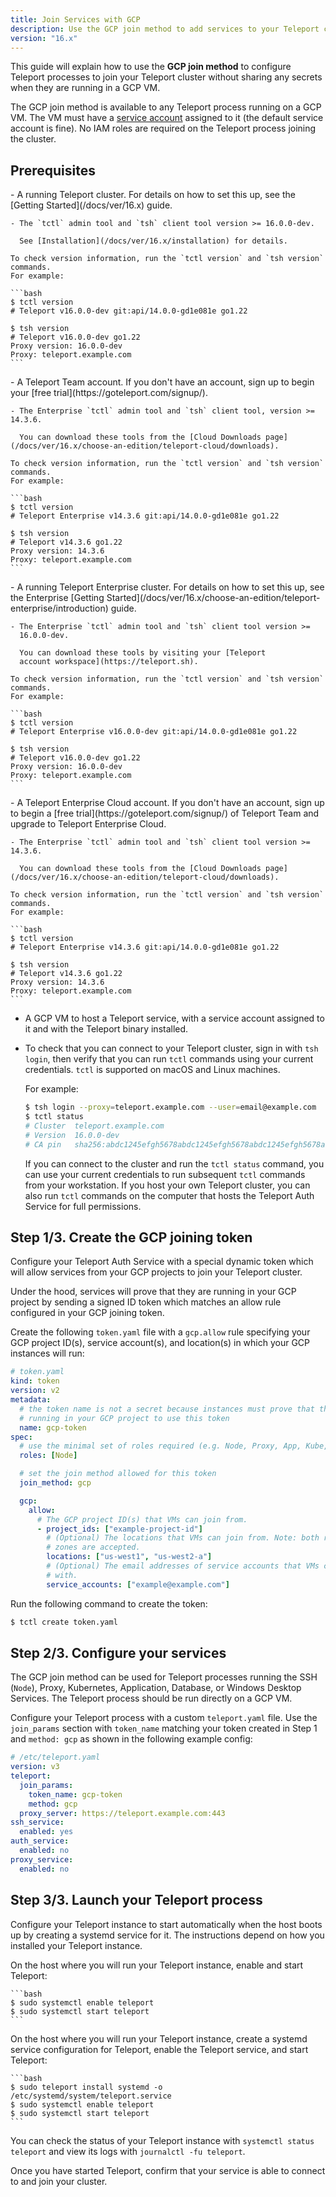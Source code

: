 ```yaml
---
title: Join Services with GCP
description: Use the GCP join method to add services to your Teleport cluster.
version: "16.x"
---
```


This guide will explain how to use the **GCP join method** to configure Teleport
processes to join your Teleport cluster without sharing any secrets when they
are running in a GCP VM.

The GCP join method is available to any Teleport process running on a GCP VM.
The VM must have a
[service account](https://cloud.google.com/compute/docs/access/create-enable-service-accounts-for-instances)
assigned to it (the default service account is fine). No IAM roles are required
on the Teleport process joining the cluster.

## Prerequisites

<Tabs>
  <Tab title="Teleport Community Edition">
    - A running Teleport cluster. For details on how to set this up, see the
      [Getting Started](/docs/ver/16.x) guide.

    - The `tctl` admin tool and `tsh` client tool version >= 16.0.0-dev.

      See [Installation](/docs/ver/16.x/installation) for details.

    To check version information, run the `tctl version` and `tsh version` commands.
    For example:

    ```bash
    $ tctl version
    # Teleport v16.0.0-dev git:api/14.0.0-gd1e081e go1.22
      
    $ tsh version
    # Teleport v16.0.0-dev go1.22
    Proxy version: 16.0.0-dev
    Proxy: teleport.example.com
    ```
  </Tab>

  <Tab title="Teleport Team">
    - A Teleport Team account. If you don't have an account, sign
      up to begin your [free trial](https://goteleport.com/signup/).

    - The Enterprise `tctl` admin tool and `tsh` client tool, version >= 14.3.6.

      You can download these tools from the [Cloud Downloads page](/docs/ver/16.x/choose-an-edition/teleport-cloud/downloads).

    To check version information, run the `tctl version` and `tsh version` commands.
    For example:

    ```bash
    $ tctl version
    # Teleport Enterprise v14.3.6 git:api/14.0.0-gd1e081e go1.22
      
    $ tsh version
    # Teleport v14.3.6 go1.22
    Proxy version: 14.3.6
    Proxy: teleport.example.com
    ```
  </Tab>

  <Tab title="Teleport Enterprise">
    - A running Teleport Enterprise cluster. For details on how to set this up, see the Enterprise
      [Getting Started](/docs/ver/16.x/choose-an-edition/teleport-enterprise/introduction) guide.

    - The Enterprise `tctl` admin tool and `tsh` client tool version >=
      16.0.0-dev.

      You can download these tools by visiting your [Teleport
      account workspace](https://teleport.sh).

    To check version information, run the `tctl version` and `tsh version` commands.
    For example:

    ```bash
    $ tctl version
    # Teleport Enterprise v16.0.0-dev git:api/14.0.0-gd1e081e go1.22
      
    $ tsh version
    # Teleport v16.0.0-dev go1.22
    Proxy version: 16.0.0-dev
    Proxy: teleport.example.com
    ```
  </Tab>

  <Tab title="Teleport Enterprise Cloud">
    - A Teleport Enterprise Cloud account. If you don't have an account,
      sign up to begin a [free trial](https://goteleport.com/signup/)  of Teleport Team
      and upgrade to Teleport Enterprise Cloud.

    - The Enterprise `tctl` admin tool and `tsh` client tool version >= 14.3.6.

      You can download these tools from the [Cloud Downloads page](/docs/ver/16.x/choose-an-edition/teleport-cloud/downloads).

    To check version information, run the `tctl version` and `tsh version` commands.
    For example:

    ```bash
    $ tctl version
    # Teleport Enterprise v14.3.6 git:api/14.0.0-gd1e081e go1.22
      
    $ tsh version
    # Teleport v14.3.6 go1.22
    Proxy version: 14.3.6
    Proxy: teleport.example.com
    ```
  </Tab>
</Tabs>

- A GCP VM to host a Teleport service, with a service account assigned to it
  and with the Teleport binary installed.
- To check that you can connect to your Teleport cluster, sign in with `tsh login`, then
  verify that you can run `tctl` commands using your current credentials.
  `tctl` is supported on macOS and Linux machines.

  For example:
  ```bash
  $ tsh login --proxy=teleport.example.com --user=email@example.com
  $ tctl status
  # Cluster  teleport.example.com
  # Version  16.0.0-dev
  # CA pin   sha256:abdc1245efgh5678abdc1245efgh5678abdc1245efgh5678abdc1245efgh5678
  ```
  If you can connect to the cluster and run the `tctl status` command, you can use your
  current credentials to run subsequent `tctl` commands from your workstation.
  If you host your own Teleport cluster, you can also run `tctl` commands on the computer that
  hosts the Teleport Auth Service for full permissions.

## Step 1/3. Create the GCP joining token

Configure your Teleport Auth Service with a special dynamic token which will
allow services from your GCP projects to join your Teleport cluster.

Under the hood, services will prove that they are running in your GCP project
by sending a signed ID token which matches an allow rule configured in your GCP
joining token.

Create the following `token.yaml` file with a `gcp.allow` rule specifying your GCP
project ID(s), service account(s), and location(s) in which your GCP instances
will run:

```yaml
# token.yaml
kind: token
version: v2
metadata:
  # the token name is not a secret because instances must prove that they are
  # running in your GCP project to use this token
  name: gcp-token
spec:
  # use the minimal set of roles required (e.g. Node, Proxy, App, Kube, DB, WindowsDesktop)
  roles: [Node]

  # set the join method allowed for this token
  join_method: gcp

  gcp:
    allow:
      # The GCP project ID(s) that VMs can join from.
      - project_ids: ["example-project-id"]
        # (Optional) The locations that VMs can join from. Note: both regions and
        # zones are accepted.
        locations: ["us-west1", "us-west2-a"]
        # (Optional) The email addresses of service accounts that VMs can join
        # with.
        service_accounts: ["example@example.com"]
```

Run the following command to create the token:

```bash
$ tctl create token.yaml
```

## Step 2/3. Configure your services

The GCP join method can be used for Teleport processes running the SSH (`Node`), Proxy,
Kubernetes, Application, Database, or Windows Desktop Services. The Teleport
process should be run directly on a GCP VM.

Configure your Teleport process with a custom `teleport.yaml` file. Use the
`join_params` section with `token_name` matching your token created in Step 1
and `method: gcp` as shown in the following example config:

```yaml
# /etc/teleport.yaml
version: v3
teleport:
  join_params:
    token_name: gcp-token
    method: gcp
  proxy_server: https://teleport.example.com:443
ssh_service:
  enabled: yes
auth_service:
  enabled: no
proxy_service:
  enabled: no
```

## Step 3/3. Launch your Teleport process

Configure your Teleport instance to start automatically when the host boots up by
creating a systemd service for it. The instructions depend on how you installed
your Teleport instance.

<Tabs>
  <Tab title="Package Manager">
    On the host where you will run your Teleport instance, enable and start Teleport:

    ```bash
    $ sudo systemctl enable teleport
    $ sudo systemctl start teleport
    ```
  </Tab>

  <Tab title="TAR Archive">
    On the host where you will run your Teleport instance, create a systemd service
    configuration for Teleport, enable the Teleport service, and start Teleport:

    ```bash
    $ sudo teleport install systemd -o /etc/systemd/system/teleport.service
    $ sudo systemctl enable teleport
    $ sudo systemctl start teleport
    ```
  </Tab>
</Tabs>

You can check the status of your Teleport instance with `systemctl status teleport`
and view its logs with `journalctl -fu teleport`.

Once you have started Teleport, confirm that your service is able to connect to
and join your cluster.
